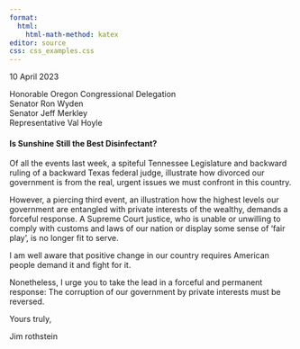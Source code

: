 ```yaml
---
format: 
  html:
    html-math-method: katex
editor: source
css: css_examples.css
---
```




10 April 2023

Honorable Oregon Congressional Delegation \
Senator Ron Wyden \
Senator Jeff Merkley \
Representative Val Hoyle \

#### Is Sunshine Still the Best Disinfectant? {.test}


Of all the events last week, a spiteful Tennessee Legislature and backward
ruling of a backward Texas federal judge, illustrate how divorced our government 
is from the real, urgent issues we must confront in this country.

However, a piercing third event, an illustration how the highest levels our
government are entangled with  private interests of the wealthy, demands a
forceful response. A Supreme Court justice, who is  unable or unwilling to
comply with customs and laws of our nation  or display some sense of 'fair
play',  is no longer fit to serve.

I am well aware that positive change in our country requires American people demand it and fight for it.


Nonetheless, I urge you to take the lead in a forceful  and permanent response:   The corruption of our government by private interests must be reversed.


Yours truly,

Jim rothstein


